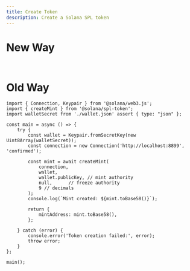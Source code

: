 ```yaml
---
title: Create Token
description: Create a Solana SPL token
---
```


# New Way

```tsx 


```

# Old Way

```tsx
import { Connection, Keypair } from '@solana/web3.js';
import { createMint } from '@solana/spl-token';
import walletSecret from './wallet.json' assert { type: "json" };

const main = async () => {
    try {
        const wallet = Keypair.fromSecretKey(new Uint8Array(walletSecret));
        const connection = new Connection('http://localhost:8899', 'confirmed');

        const mint = await createMint(
            connection,
            wallet,
            wallet.publicKey, // mint authority
            null,      // freeze authority
            9 // decimals
        );
        console.log(`Mint created: ${mint.toBase58()}`);

        return {
            mintAddress: mint.toBase58(),
        };

    } catch (error) {
        console.error('Token creation failed:', error);
        throw error;
    }
};

main();
```
